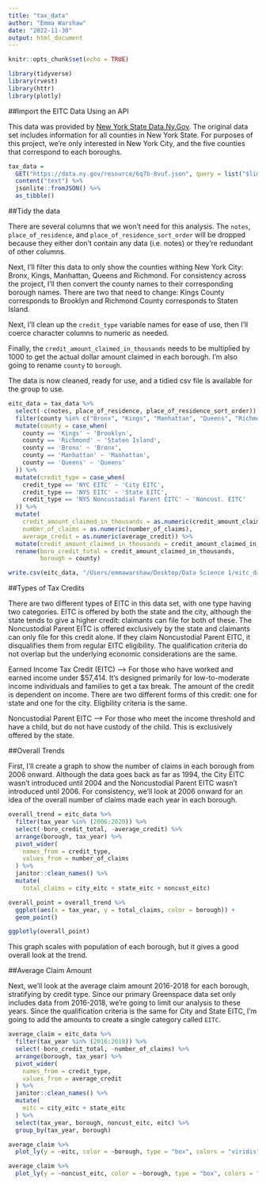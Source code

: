 ```yaml
---
title: "tax_data"
author: "Emma Warshaw"
date: "2022-11-30"
output: html_document
---
```


```r
knitr::opts_chunk$set(echo = TRUE)
```

```r
library(tidyverse)
library(rvest)
library(httr)
library(plotly)
```

##Import the EITC Data Using an API

This data was provided by [New York State Data.Ny.Gov](https://data.ny.gov/Government-Finance/Earned-Income-Tax-Credit-EITC-Claims-by-Credit-Typ/6q7b-8vuf).  The original data set includes information for all counties in New York State.  For purposes of this project, we're only interested in New York City, and the five counties that correspond to each boroughs.   

```r
tax_data = 
  GET("https://data.ny.gov/resource/6q7b-8vuf.json", query = list("$limit" = 5000)) %>% 
  content("text") %>% 
  jsonlite::fromJSON() %>% 
  as_tibble()
```

##Tidy the data 

There are several columns that we won't need for this analysis.  The `notes`, `place_of_residence`, and `place_of_residence_sort_order` will be dropped because they either don't contain any data (i.e. notes) or they're redundant of other columns.  

Next, I'll filter this data to only show the counties withing New York City: Bronx, Kings, Manhattan, Queens and Richmond.  For consistency across the project, I'll then convert the county names to their corresponding borough names.  There are two that need to change: Kings County corresponds to Brooklyn and Richmond County corresponds to Staten Island. 

Next, I'll clean up the `credit_type` variable names for ease of use, then I'll coerce character columns to numeric as needed.

Finally, the `credit_amount_claimed_in_thousands` needs to be multiplied by 1000 to get the actual dollar amount claimed in each borough.  I'm also going to rename `county` to `borough`.   

The data is now cleaned, ready for use, and a tidied csv file is available for the group to use.  

```r
eitc_data = tax_data %>%
  select(-c(notes, place_of_residence, place_of_residence_sort_order)) %>% 
  filter(county %in% c("Bronx", "Kings", "Manhattan", "Queens", "Richmond")) %>% 
  mutate(county = case_when(
    county == 'Kings' ~ 'Brooklyn', 
    county == 'Richmond' ~ 'Staten Island', 
    county == 'Bronx' ~ 'Bronx',
    county == 'Manhattan' ~ 'Manhattan',
    county == 'Queens' ~ 'Queens'
  )) %>% 
  mutate(credit_type = case_when(
    credit_type == 'NYC EITC' ~ 'City EITC',
    credit_type == 'NYS EITC' ~ 'State EITC',
    credit_type == 'NYS Noncustodial Parent EITC' ~ 'Noncust. EITC'
  )) %>% 
  mutate(
    credit_amount_claimed_in_thousands = as.numeric(credit_amount_claimed_in_thousands), 
    number_of_claims = as.numeric(number_of_claims),
    average_credit = as.numeric(average_credit)) %>% 
  mutate(credit_amount_claimed_in_thousands = credit_amount_claimed_in_thousands * 1000) %>% 
  rename(boro_credit_total = credit_amount_claimed_in_thousands, 
         borough = county)

write.csv(eitc_data, "/Users/emmawarshaw/Desktop/Data Science 1/eitc_data.csv", row.names = FALSE)
```

##Types of Tax Credits

There are two different types of EITC in this data set, with one type having two categories.  EITC is offered by both the state and the city, although the state tends to give a higher credit: claimants can file for both of these.  The Noncustodial Parent EITC is offered exclusively by the state and claimants can only file for this credit alone.  If they claim Noncustodial Parent EITC, it disqualifies them from regular EITC eligibility.  The qualification criteria do not overlap but the underlying economic considerations are the same.  

Earned Income Tax Credit (EITC) --> For those who have worked and earned income under $57,414.  It's designed primarily for low-to-moderate income individuals and families to get a tax break.  The amount of the credit is dependent on income.  There are two different forms of this credit: one for state and one for the city.  Eligbility criteria is the same.     

Noncustodial Parent EITC --> For those who meet the income threshold and have a child, but do not have custody of the child.  This is exclusively offered by the state.

##Overall Trends

First, I'll create a graph to show the number of claims in each borough from 2006 onward.  Although the data goes back as far as 1994, the City EITC wasn't introduced until 2004 and the Noncustodial Parent EITC wasn't introduced until 2006.  For consistency, we'll look at 2006 onward for an idea of the overall number of claims made each year in each borough.      

```r
overall_trend = eitc_data %>% 
  filter(tax_year %in% (2006:2020)) %>%
  select(-boro_credit_total, -average_credit) %>% 
  arrange(borough, tax_year) %>%
  pivot_wider(
    names_from = credit_type,
    values_from = number_of_claims
  ) %>% 
  janitor::clean_names() %>% 
  mutate(
    total_claims = city_eitc + state_eitc + noncust_eitc)

overall_point = overall_trend %>%
  ggplot(aes(x = tax_year, y = total_claims, color = borough)) + 
  geom_point()

ggplotly(overall_point)
```

This graph scales with population of each borough, but it gives a good overall look at the trend. 

##Average Claim Amount 

Next, we'll look at the average claim amount 2016-2018 for each borough, stratifying by credit type.  Since our primary Greenspace data set only includes data from 2016-2018, we're going to limit our analysis to these years.  Since the qualification criteria is the same for City and State EITC, I'm going to add the amounts to create a single category called `EITC`.   

```r
average_claim = eitc_data %>%
  filter(tax_year %in% (2016:2018)) %>%
  select(-boro_credit_total, -number_of_claims) %>% 
  arrange(borough, tax_year) %>%
  pivot_wider(
    names_from = credit_type,
    values_from = average_credit
  ) %>% 
  janitor::clean_names() %>% 
  mutate(
    eitc = city_eitc + state_eitc
  ) %>% 
  select(tax_year, borough, noncust_eitc, eitc) %>%
  group_by(tax_year, borough)

average_claim %>%
  plot_ly(y = ~eitc, color = ~borough, type = "box", colors = "viridis") 

average_claim %>%
  plot_ly(y = ~noncust_eitc, color = ~borough, type = "box", colors = "viridis") 

```
